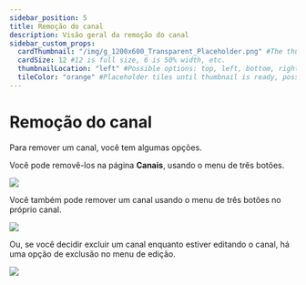 ```yaml
---
sidebar_position: 5
title: Remoção do canal
description: Visão geral da remoção do canal
sidebar_custom_props:
  cardThumbnail: "/img/g_1200x600_Transparent_Placeholder.png" #The thumbnail on the category card.
  cardSize: 12 #12 is full size, 6 is 50% width, etc.
  thumbnailLocation: "left" #Possible options: top, left, bottom, right, none
  tileColor: "orange" #Placeholder tiles until thumbnail is ready, possible options: blue, cream, darkpurple, lightpurple, mauve, orange, pink, none
---
```


# Remoção do canal

Para remover um canal, você tem algumas opções.

Você pode removê-los na página **Canais**, usando o menu de três botões.

![](https://i.imgur.com/345UtVh.png)

Você também pode remover um canal usando o menu de três botões no próprio canal.

![](https://i.imgur.com/Bha4o9U.png)

Ou, se você decidir excluir um canal enquanto estiver editando o canal, há uma opção de exclusão no menu de edição.

![](https://i.imgur.com/JVu5qa8.png)